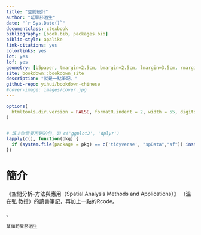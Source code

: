 ```yaml
--- 
title: "空間統計"
author: "延畢菸酒生"
date: "`r Sys.Date()`"
documentclass: ctexbook
bibliography: [book.bib, packages.bib]
biblio-style: apalike
link-citations: yes
colorlinks: yes
lot: yes
lof: yes
geometry: [b5paper, tmargin=2.5cm, bmargin=2.5cm, lmargin=3.5cm, rmargin=2.5cm]
site: bookdown::bookdown_site
description: "就是一點筆記。"
github-repo: yihui/bookdown-chinese
#cover-image: images/cover.jpg
---
```


```r
options(
  htmltools.dir.version = FALSE, formatR.indent = 2, width = 55, digits = 4
)


# 填上你需要用到的包，如 c('ggplot2', 'dplyr')
lapply(c(), function(pkg) {
  if (system.file(package = pkg) == c('tidyverse', "spData","sf")) install.packages(pkg)
})
```

# 簡介 {-}

《空間分析--方法與應用（Spatial Analysis Methods and Applications）》 （溫在弘 教授）的讀書筆記，再加上一點的Rcode。

。

```block2
某個跨界菸酒生  
```

